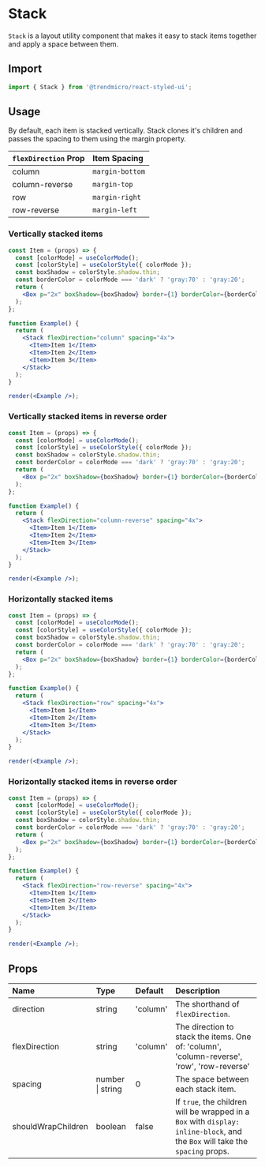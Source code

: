 # Stack

`Stack` is a layout utility component that makes it easy to stack items together and apply a space between them.

## Import

```js
import { Stack } from '@trendmicro/react-styled-ui';
```

## Usage

By default, each item is stacked vertically. Stack clones it's children and passes the spacing to them using the margin property.

| `flexDirection` Prop | Item Spacing |
| :-------- | :------ |
| column | `margin-bottom` |
| column-reverse | `margin-top` |
| row | `margin-right` |
| row-reverse | `margin-left` |

### Vertically stacked items

```jsx noInline
const Item = (props) => {
  const [colorMode] = useColorMode();
  const [colorStyle] = useColorStyle({ colorMode });
  const boxShadow = colorStyle.shadow.thin;
  const borderColor = colorMode === 'dark' ? 'gray:70' : 'gray:20';
  return (
    <Box p="2x" boxShadow={boxShadow} border={1} borderColor={borderColor} {...props} />
  );
};

function Example() {
  return (
    <Stack flexDirection="column" spacing="4x">
      <Item>Item 1</Item>
      <Item>Item 2</Item>
      <Item>Item 3</Item>
    </Stack>
  );
}

render(<Example />);
```

### Vertically stacked items in reverse order

```jsx noInline
const Item = (props) => {
  const [colorMode] = useColorMode();
  const [colorStyle] = useColorStyle({ colorMode });
  const boxShadow = colorStyle.shadow.thin;
  const borderColor = colorMode === 'dark' ? 'gray:70' : 'gray:20';
  return (
    <Box p="2x" boxShadow={boxShadow} border={1} borderColor={borderColor} {...props} />
  );
};

function Example() {
  return (
    <Stack flexDirection="column-reverse" spacing="4x">
      <Item>Item 1</Item>
      <Item>Item 2</Item>
      <Item>Item 3</Item>
    </Stack>
  );
}

render(<Example />);
```

### Horizontally stacked items

```jsx noInline
const Item = (props) => {
  const [colorMode] = useColorMode();
  const [colorStyle] = useColorStyle({ colorMode });
  const boxShadow = colorStyle.shadow.thin;
  const borderColor = colorMode === 'dark' ? 'gray:70' : 'gray:20';
  return (
    <Box p="2x" boxShadow={boxShadow} border={1} borderColor={borderColor} {...props} />
  );
};

function Example() {
  return (
    <Stack flexDirection="row" spacing="4x">
      <Item>Item 1</Item>
      <Item>Item 2</Item>
      <Item>Item 3</Item>
    </Stack>
  );
}

render(<Example />);
```


### Horizontally stacked items in reverse order

```jsx noInline
const Item = (props) => {
  const [colorMode] = useColorMode();
  const [colorStyle] = useColorStyle({ colorMode });
  const boxShadow = colorStyle.shadow.thin;
  const borderColor = colorMode === 'dark' ? 'gray:70' : 'gray:20';
  return (
    <Box p="2x" boxShadow={boxShadow} border={1} borderColor={borderColor} {...props} />
  );
};

function Example() {
  return (
    <Stack flexDirection="row-reverse" spacing="4x">
      <Item>Item 1</Item>
      <Item>Item 2</Item>
      <Item>Item 3</Item>
    </Stack>
  );
}

render(<Example />);
```

## Props

| Name | Type | Default | Description |
| :--- | :--- | :------ | :---------- |
| direction | string | 'column' | The shorthand of `flexDirection`. |
| flexDirection | string | 'column' | The direction to stack the items. One of: 'column', 'column-reverse', 'row', 'row-reverse' |
| spacing | number \| string | 0 | The space between each stack item. |
| shouldWrapChildren | boolean | false | If `true`, the children will be wrapped in a `Box` with `display: inline-block`, and the `Box` will take the `spacing` props. |
